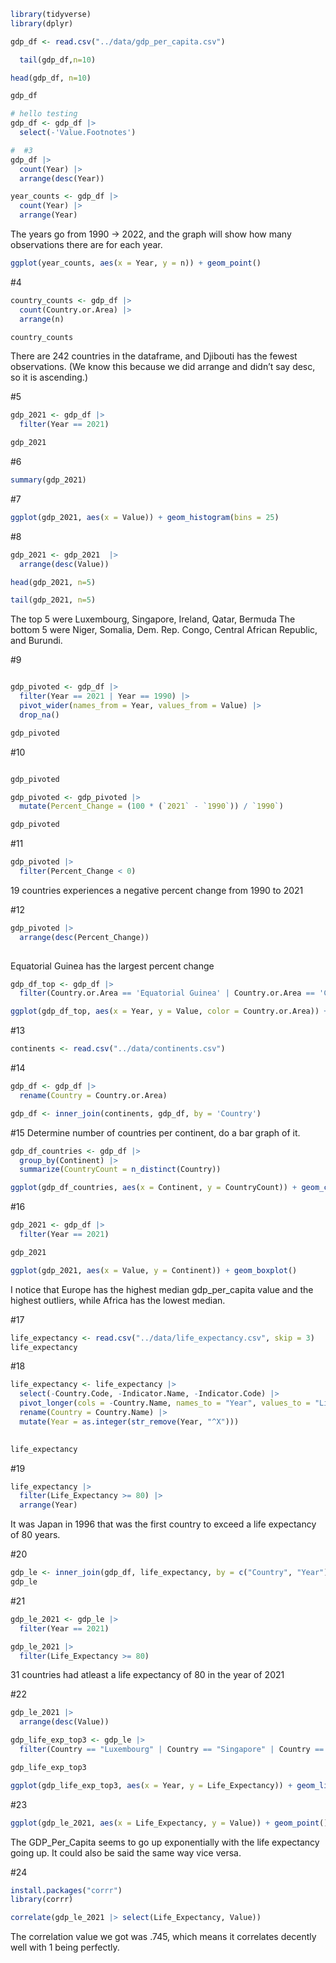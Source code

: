 

```r
library(tidyverse)
library(dplyr)
```




```r
gdp_df <- read.csv("../data/gdp_per_capita.csv")
```
```r
  tail(gdp_df,n=10)
```

```r
head(gdp_df, n=10)
```

```r
gdp_df
```

```r
# hello testing
gdp_df <- gdp_df |> 
  select(-'Value.Footnotes')
```

```r
#  #3
gdp_df |> 
  count(Year) |> 
  arrange(desc(Year))
```

```r
year_counts <- gdp_df |> 
  count(Year) |> 
  arrange(Year)
```
The years go from 1990 -> 2022, and the graph will show how many observations there are for each year. 

```r
ggplot(year_counts, aes(x = Year, y = n)) + geom_point()
```
#4 

```r
country_counts <- gdp_df |> 
  count(Country.or.Area) |> 
  arrange(n)
```

```r
country_counts
```
There are 242 countries in the dataframe, and Djibouti has the fewest observations. (We know this because we did arrange and didn't say desc, so it is ascending.)


#5

```r
gdp_2021 <- gdp_df |> 
  filter(Year == 2021)
```


```r
gdp_2021
```

#6 


```r
summary(gdp_2021)
```
#7


```r
ggplot(gdp_2021, aes(x = Value)) + geom_histogram(bins = 25)
```

#8

  
```r

gdp_2021 <- gdp_2021  |> 
  arrange(desc(Value))
```
  
```r
head(gdp_2021, n=5)
```
```r
tail(gdp_2021, n=5)
```
  The top 5 were Luxembourg, Singapore, Ireland, Qatar, Bermuda
  The bottom 5 were Niger, Somalia, Dem. Rep. Congo, Central African Republic, and Burundi.
  
  #9
  
```r
```


```r
gdp_pivoted <- gdp_df |> 
  filter(Year == 2021 | Year == 1990) |> 
  pivot_wider(names_from = Year, values_from = Value) |> 
  drop_na()
```
  
  
```r
gdp_pivoted
```

#10


```r

```



```r
gdp_pivoted
```


```r
gdp_pivoted <- gdp_pivoted |> 
  mutate(Percent_Change = (100 * (`2021` - `1990`)) / `1990`)
```

```r
gdp_pivoted
```

#11


  
```r
gdp_pivoted |> 
  filter(Percent_Change < 0)
```
  19 countries experiences a negative percent change from 1990 to 2021
  
  
  #12
  
```r
gdp_pivoted |> 
  arrange(desc(Percent_Change))
          
```
  Equatorial Guinea has the largest percent change
  
```r
gdp_df_top <- gdp_df |> 
  filter(Country.or.Area == 'Equatorial Guinea' | Country.or.Area == 'China')
```
  
```r
ggplot(gdp_df_top, aes(x = Year, y = Value, color = Country.or.Area)) + geom_line()
```

#13 

```r
continents <- read.csv("../data/continents.csv")
```

#14


```r
gdp_df <- gdp_df |> 
  rename(Country = Country.or.Area)
```





```r
gdp_df <- inner_join(continents, gdp_df, by = 'Country')
```

#15 Determine number of countries per continent, do a bar graph of it.


```r
gdp_df_countries <- gdp_df |> 
  group_by(Continent) |> 
  summarize(CountryCount = n_distinct(Country))
```

```r
ggplot(gdp_df_countries, aes(x = Continent, y = CountryCount)) + geom_col()
```

#16
```r
gdp_2021 <- gdp_df |> 
  filter(Year == 2021)

gdp_2021
```

```r
ggplot(gdp_2021, aes(x = Value, y = Continent)) + geom_boxplot()
```
I notice that Europe has the highest median gdp_per_capita value and the highest outliers, while Africa has the lowest median.

#17

```r
life_expectancy <- read.csv("../data/life_expectancy.csv", skip = 3)
life_expectancy
```
#18
```r
life_expectancy <- life_expectancy |> 
  select(-Country.Code, -Indicator.Name, -Indicator.Code) |> 
  pivot_longer(cols = -Country.Name, names_to = "Year", values_to = "Life_Expectancy") |> 
  rename(Country = Country.Name) |> 
  mutate(Year = as.integer(str_remove(Year, "^X")))
  

life_expectancy
```
#19


```r
life_expectancy |> 
  filter(Life_Expectancy >= 80) |> 
  arrange(Year)
```
It was Japan in 1996 that was the first country to exceed a life expectancy of 80 years.


#20

```r
gdp_le <- inner_join(gdp_df, life_expectancy, by = c("Country", "Year"))
gdp_le
```

#21

```r
gdp_le_2021 <- gdp_le |> 
  filter(Year == 2021)

gdp_le_2021 |> 
  filter(Life_Expectancy >= 80)
```

31 countries had atleast a life expectancy of 80 in the year of 2021

#22

```r
gdp_le_2021 |> 
  arrange(desc(Value))

gdp_life_exp_top3 <- gdp_le |> 
  filter(Country == "Luxembourg" | Country == "Singapore" | Country == "Ireland")

gdp_life_exp_top3

ggplot(gdp_life_exp_top3, aes(x = Year, y = Life_Expectancy)) + geom_line() + facet_wrap(~Country)
```

#23

```r
ggplot(gdp_le_2021, aes(x = Life_Expectancy, y = Value)) + geom_point()
```
The GDP_Per_Capita seems to go up exponentially with the life expectancy going up. It could also be said the same way vice versa. 

#24

```r
install.packages("corrr")
library(corrr)

correlate(gdp_le_2021 |> select(Life_Expectancy, Value))
```
The correlation value we got was .745, which means it correlates decently well with 1 being perfectly.
